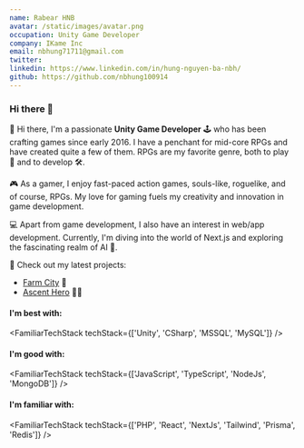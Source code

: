 ```yaml
---
name: Rabear HNB
avatar: /static/images/avatar.png
occupation: Unity Game Developer
company: IKame Inc
email: nbhung71711@gmail.com
twitter:
linkedin: https://www.linkedin.com/in/hung-nguyen-ba-nbh/
github: https://github.com/nbhung100914
---
```


### Hi there 👋


👋 Hi there, I'm a passionate **Unity Game Developer** 🕹️ who has been crafting games since early 2016. I have a penchant for mid-core RPGs and have created quite a few of them. RPGs are my favorite genre, both to play 🎲 and to develop 🛠️.

🎮 As a gamer, I enjoy fast-paced action games, souls-like, roguelike, and of course, RPGs. My love for gaming fuels my creativity and innovation in game development.

💻 Apart from game development, I also have an interest in web/app development. Currently, I'm diving into the world of Next.js and exploring the fascinating realm of AI 🤖.

🔭 Check out my latest projects:

- [Farm City](https://play.google.com/store/apps/details?id=com.citybay.farming.citybuilding) 🏡
- [Ascent Hero](https://play.google.com/store/apps/details?id=com.zenstone.ascenthero) 🦸‍♂️

#### I'm best with:

<FamiliarTechStack techStack={['Unity', 'CSharp', 'MSSQL', 'MySQL']} />

#### I'm good with:

<FamiliarTechStack techStack={['JavaScript', 'TypeScript', 'NodeJs', 'MongoDB']} />

#### I'm familiar with:

<FamiliarTechStack techStack={['PHP', 'React', 'NextJs', 'Tailwind', 'Prisma', 'Redis']} />
